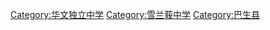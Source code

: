 {{catmore}}
[[Category:华文独立中学|Category:华文独立中学]]
[[Category:雪兰莪中学|Category:雪兰莪中学]]
[[Category:巴生县|Category:巴生县]]